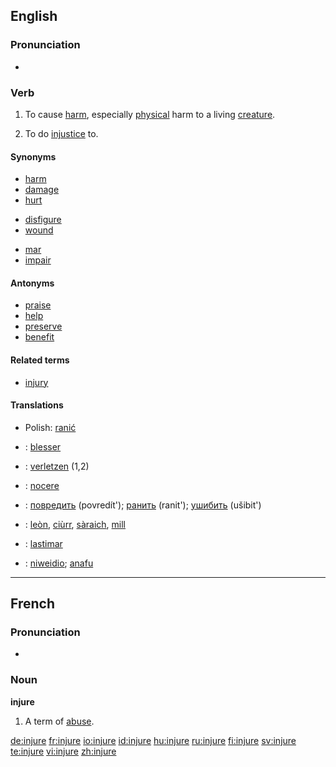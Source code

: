 ==English==

===Pronunciation===
*{{audio|en-us-injure.ogg|Audio (US)}}

===Verb===
{{en-verb|injur|ing}}

# {{transitive}} To cause [[harm]], especially [[physical]] harm to a living [[creature]].
# {{transitive}} To do [[injustice]] to.

====Synonyms====
{{top3}}
*[[harm]]
*[[damage]]
*[[hurt]]
{{mid3}}
*[[disfigure]]
*[[wound]]
{{mid3}}
*[[mar]]
*[[impair]]
{{bottom}}

====Antonyms====
*[[praise]]
*[[help]]
*[[preserve]]
*[[benefit]]

====Related terms====
*[[injury]]

====Translations====
{{trans-top|(transitive) to cause harm, especially physical harm to a living creature}}
{{trans-mid}}
*Polish: [[ranić]]
{{trans-bottom}}

{{trans-top|(transitive) to do injustice to}}
{{trans-mid}}
{{trans-bottom}}

{{checktrans-top}}
*{{ttbc|French}}: [[blesser]]
*{{ttbc|German}}: [[verletzen]] (1,2)
*{{ttbc|Latin}}: [[nocere]]
{{checktrans-mid}}
*{{ttbc|Russian}}: [[повредить]] (povredít'); [[ранить]] (ranit'); [[ушибить]] (ušibit')
*{{ttbc|Scottish Gaelic}}: [[leòn]], [[ciùrr]], [[sàraich]], [[mill#Scottish Gaelic|mill]]
*{{ttbc|Spanish}}: [[lastimar]]
*{{ttbc|Welsh}}: [[niweidio]]; [[anafu]]
{{checktrans-bottom}}

----

==French==

===Pronunciation===
*{{audio|Fr-injure.ogg|audio}}

===Noun===
'''injure''' {{f}}

# A term of [[abuse]].

[[de:injure]]
[[fr:injure]]
[[io:injure]]
[[id:injure]]
[[hu:injure]]
[[ru:injure]]
[[fi:injure]]
[[sv:injure]]
[[te:injure]]
[[vi:injure]]
[[zh:injure]]